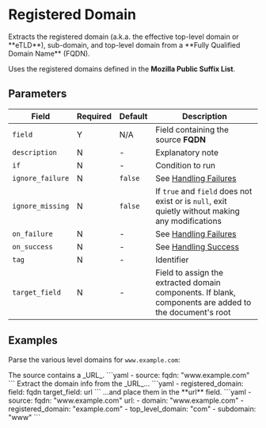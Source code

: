 # Registered Domain

<Synopsis>
Extracts the registered domain (a.k.a. the effective top-level domain or **eTLD**), sub-domain, and top-level domain from a **Fully Qualified Domain Name** (FQDN).
</Synopsis>

Uses the registered domains defined in the **Mozilla Public Suffix List**.

## Parameters

|Field|Required|Default|Description|
|---|---|---|---|
|`field`|Y|N/A|Field containing the source **FQDN**|
|`description`|N|-|Explanatory note|
|`if`|N|-|Condition to run|
|`ignore_failure`|N|`false`|See [Handling Failures](../handling-failures.mdx)|
|`ignore_missing`|N|`false`|If `true` and `field` does not exist or is `null`, exit quietly without making any modifications|
|`on_failure`|N|-|See [Handling Failures](../handling-failures.mdx)|
|`on_success`|N|-|See [Handling Success](../handling-success.mdx)|
|`tag`|N|-|Identifier|
|`target_field`|N|-|Field to assign the extracted domain components. If blank, components are added to the document's root|

## Examples

Parse the various level domains for `www.example.com`:

<Example>
   <Description>
      The source contains a _URL_.
   </Description>
   <SampleCode>
      ```yaml
      - source:
         fqdn: "www.example.com"
      ```
   </SampleCode>

   <Description>
      Extract the domain info from the _URL_...
   </Description>
   <SampleCode>
      ```yaml
      - registered_domain:
            field: fqdn
            target_field: url
      ```
   </SampleCode>

   <Description>
      ...and place them in the **url** field.
   </Description>
   <SampleCode>
      ```yaml
      - source:
         fqdn: "www.example.com"
         url:
            - domain: "www.example.com"
            - registered_domain: "example.com"
            - top_level_domain: "com"
            - subdomain: "www"
      ```
   </SampleCode>
</Example>
